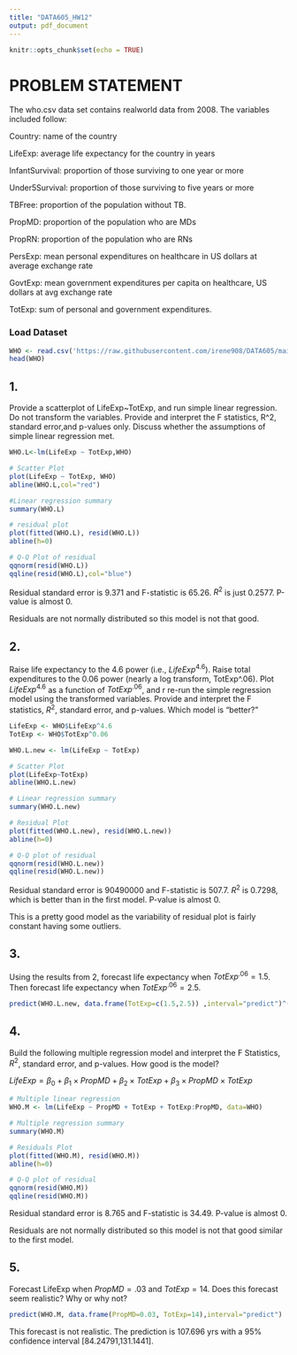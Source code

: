 ---
title: "DATA605_HW12"
output: pdf_document
---

```{r setup, include=FALSE}
knitr::opts_chunk$set(echo = TRUE)
```

# PROBLEM STATEMENT

The who.csv data set contains realworld data from 2008. The variables included follow:

Country: name of the country

LifeExp: average life expectancy for the country in years

InfantSurvival: proportion of those surviving to one year or more

Under5Survival: proportion of those surviving to five years or more

TBFree: proportion of the population without TB.

PropMD: proportion of the population who are MDs

PropRN: proportion of the population who are RNs

PersExp: mean personal expenditures on healthcare in US dollars at average exchange rate

GovtExp: mean government expenditures per capita on healthcare, US dollars at avg exchange rate

TotExp: sum of personal and government expenditures.

### Load Dataset

```{r}
WHO <- read.csv('https://raw.githubusercontent.com/irene908/DATA605/main/who.csv')
head(WHO)
```

## 1. 

Provide a scatterplot of LifeExp~TotExp, and run simple linear regression.  Do not transform the variables. Provide and interpret the F statistics, R^2, standard error,and p-values only. Discuss whether the assumptions of simple linear regression met.

```{r}
WHO.L<-lm(LifeExp ~ TotExp,WHO)

# Scatter Plot
plot(LifeExp ~ TotExp, WHO)
abline(WHO.L,col="red")

#Linear regression summary
summary(WHO.L)

# residual plot
plot(fitted(WHO.L), resid(WHO.L))
abline(h=0)

# Q-Q Plot of residual
qqnorm(resid(WHO.L))
qqline(resid(WHO.L),col="blue")
```

Residual standard error is 9.371 and F-statistic is 65.26. $R^2$ is just 0.2577. P-value is almost 0.

Residuals are not normally distributed so this model is not that good.

## 2.

Raise life expectancy to the 4.6 power (i.e., $LifeExp^{4.6}$).  Raise total expenditures to the 0.06 power (nearly a log transform, TotExp^.06). Plot $LifeExp^{4.6}$  as a function of $TotExp^{.06}$, and r re-run the simple regression model using the transformed variables.  Provide and interpret the F statistics, $R^2$, standard error, and p-values.   Which model is "better?"

```{r}
LifeExp <- WHO$LifeExp^4.6
TotExp <- WHO$TotExp^0.06

WHO.L.new <- lm(LifeExp ~ TotExp)

# Scatter Plot
plot(LifeExp~TotExp)
abline(WHO.L.new)

# Linear regression summary
summary(WHO.L.new)

# Residual Plot
plot(fitted(WHO.L.new), resid(WHO.L.new))
abline(h=0)

# Q-Q plot of residual
qqnorm(resid(WHO.L.new))
qqline(resid(WHO.L.new))
```

Residual standard error is 90490000 and F-statistic is 507.7. $R^2$ is 0.7298, which is better than in the first model. P-value is almost 0.

This is a pretty good model as the variability of residual plot is fairly constant having some outliers.


## 3.

Using the results from 2, forecast life expectancy when $TotExp^.06 =1.5$.  Then forecast life expectancy when $TotExp^.06=2.5$. 

```{r}
predict(WHO.L.new, data.frame(TotExp=c(1.5,2.5)) ,interval="predict")^(1/4.6)
```


## 4.

Build the following multiple regression model and interpret the F Statistics, $R^2$, standard error, and p-values.  How good is the model?

$LifeExp = \beta_0+\beta_1 \times PropMD + \beta_2 \times TotExp + \beta_3 \times PropMD \times TotExp$

```{r}
# Multiple linear regression
WHO.M <- lm(LifeExp ~ PropMD + TotExp + TotExp:PropMD, data=WHO)

# Multiple regression summary
summary(WHO.M)

# Residuals Plot
plot(fitted(WHO.M), resid(WHO.M))
abline(h=0)

# Q-Q plot of residual
qqnorm(resid(WHO.M))
qqline(resid(WHO.M))
```
Residual standard error is 8.765 and F-statistic is 34.49. P-value is almost 0.

Residuals are not normally distributed so this model is not that good similar to the first model.


## 5.

Forecast LifeExp when $PropMD=.03$ and $TotExp = 14$.  Does this forecast seem realistic?  Why or why not?

```{r}
predict(WHO.M, data.frame(PropMD=0.03, TotExp=14),interval="predict")
```

This forecast is not realistic. The prediction is 107.696 yrs with a 95% confidence interval [84.24791,131.1441].